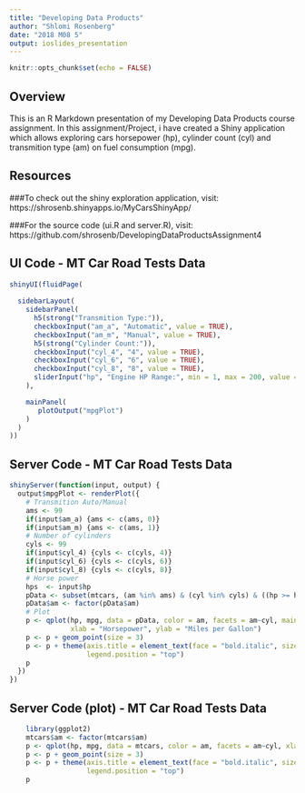 ```yaml
---
title: "Developing Data Products"
author: "Shlomi Rosenberg"
date: "2018 M08 5"
output: ioslides_presentation
---
```


```r
knitr::opts_chunk$set(echo = FALSE)
```

## Overview
This is an R Markdown presentation of my Developing Data Products course assignment.
In this assignment/Project, i have created a Shiny application which allows exploring cars horsepower (hp), cylinder count (cyl) and transmition type (am) on fuel consumption (mpg).


## Resources

###To check out the shiny exploration application, visit:
https://shrosenb.shinyapps.io/MyCarsShinyApp/

###For the source code (ui.R and server.R), visit:
https://github.com/shrosenb/DevelopingDataProductsAssignment4


## UI Code - MT Car Road Tests Data
```r
shinyUI(fluidPage(
  
  sidebarLayout(
    sidebarPanel(
      h5(strong("Transmition Type:")),
      checkboxInput("am_a", "Automatic", value = TRUE),
      checkboxInput("am_m", "Manual", value = TRUE),
      h5(strong("Cylinder Count:")),
      checkboxInput("cyl_4", "4", value = TRUE),
      checkboxInput("cyl_6", "6", value = TRUE),
      checkboxInput("cyl_8", "8", value = TRUE),
      sliderInput("hp", "Engine HP Range:", min = 1, max = 200, value = 100)
    ),

    mainPanel(
       plotOutput("mpgPlot")
    )
  )
))
```

## Server Code - MT Car Road Tests Data
```r
shinyServer(function(input, output) {
  output$mpgPlot <- renderPlot({
    # Transmition Auto/Manual
    ams <- 99
    if(input$am_a) {ams <- c(ams, 0)}
    if(input$am_m) {ams <- c(ams, 1)}
    # Number of cylinders
    cyls <- 99
    if(input$cyl_4) {cyls <- c(cyls, 4)}
    if(input$cyl_6) {cyls <- c(cyls, 6)}
    if(input$cyl_8) {cyls <- c(cyls, 8)}
    # Horse power
    hps  <- input$hp
    pData <- subset(mtcars, (am %in% ams) & (cyl %in% cyls) & ((hp >= hps[1]) & (hp <= hps[2])))
    pData$am <- factor(pData$am)
    # Plot
    p <- qplot(hp, mpg, data = pData, color = am, facets = am~cyl, main = "Scatterplots of MPG vs. Horsepower",
               xlab = "Horsepower", ylab = "Miles per Gallon")
    p <- p + geom_point(size = 3)
    p <- p + theme(axis.title = element_text(face = "bold.italic", size = "12", color = "brown"), 
                   legend.position = "top")
    p
  })
})
```



## Server Code (plot) - MT Car Road Tests Data
```r
    library(ggplot2)
    mtcars$am <- factor(mtcars$am)
    p <- qplot(hp, mpg, data = mtcars, color = am, facets = am~cyl, xlab = "Horsepower", ylab = "Miles per Gallon")
    p <- p + geom_point(size = 3)
    p <- p + theme(axis.title = element_text(face = "bold.italic", size = "12", color = "brown"), 
                   legend.position = "top")
    p
```

